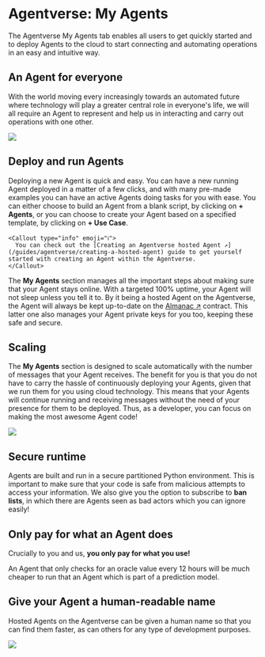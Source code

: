 
# Agentverse: My Agents

The Agentverse My Agents tab enables all users to get quickly started and to deploy Agents to the cloud to start connecting and automating operations in an easy and intuitive way.

## An Agent for everyone

With the world moving every increasingly towards an automated future where technology will play a greater central role in everyone's life, we will all require an Agent to represent and help us in interacting and carry out operations with one other.

![](../../../src/images/an-agent-for-everyone.png)

## Deploy and run Agents

Deploying a new Agent is quick and easy. You can have a new running Agent deployed in a matter of a few clicks, and with many pre-made examples you can have an active Agents doing tasks for you with ease. You can either choose to build an Agent from a blank script, by clicking on **+ Agents**, or you can choose to create your Agent based on a specified template, by clicking on **+ Use Case**.

    <Callout type="info" emoji="ℹ️">
      You can check out the [Creating an Agentverse hosted Agent ↗️](/guides/agentverse/creating-a-hosted-agent) guide to get yourself started with creating an Agent within the Agentverse.
    </Callout>

The **My Agents** section manages all the important steps about making sure that your Agent stays online. With a targeted 100% uptime, your Agent will not sleep unless you tell it to. By it being a hosted Agent on the Agentverse, the Agent will always be kept up-to-date on the [Almanac ↗️](/references/contracts/uagents-almanac/almanac-overview) contract. This latter one also manages your Agent private keys for you too, keeping these safe and secure.

## Scaling

The **My Agents** section is designed to scale automatically with the number of messages that your Agent receives. The benefit for you is that you do not have to carry the hassle of continuously deploying your Agents, given that we run them for you using cloud technology. This means that your Agents will continue running and receiving messages without the need of your presence for them to be deployed. Thus, as a developer, you can focus on making the most awesome Agent code!

![](../../../src/images/scaling-hosting.png)

## Secure runtime

Agents are built and run in a secure partitioned Python environment. This is important to make sure that your code is safe from malicious attempts to access your information. We also give you the option to subscribe to **ban lists**, in which there are Agents seen as bad actors which you can ignore easily!

## Only pay for what an Agent does

Crucially to you and us, **you only pay for what you use!**

An Agent that only checks for an oracle value every 12 hours will be much cheaper to run that an Agent which is part of a prediction model.

## Give your Agent a human-readable name

Hosted Agents on the Agentverse can be given a human name so that you can find them faster, as can others for any type of development purposes.

![](../../../src/images/hosting-name-service_1.png)
